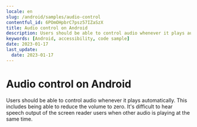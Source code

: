 ```yaml
---
locale: en
slug: /android/samples/audio-control
contentful_id: 6POmOHpbrC7psz57IZaSzX
title: Audio control on Android
description: Users should be able to control audio whenever it plays automatically.
keywords: [Android, accessibility, code sample]
date: 2023-01-17
last_update:
  date: 2023-01-17
---
```


# Audio control on Android

Users should be able to control audio whenever it plays automatically. This includes being able to reduce the volume to zero. It's difficult to hear speech output of the screen reader users when other audio is playing at the same time.

<CodeSample id="media-audio-control" locale="en" platform="android"/>
